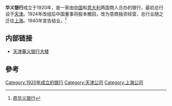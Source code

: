 '''华义银行'''成立于1920年，是一家由[[中国|中国]]和[[意大利|意大利]]两国商人合办的银行，最初总行设于[[天津|天津]]。1924年改组后中国董事将股本撤回，改为意商独资经营，总行业随之迁往[[上海|上海]]。1940年宣告结业。<ref>[http://www.jwb.com.cn/jwb/html/2009-08/18/content_363813.htm 原华义银行]{{dead link|date=2017年11月 |bot=InternetArchiveBot |fix-attempted=yes }}</ref>

== 内部链接 ==
*[[天津華义银行大楼|天津華义银行大楼]]

== 參考 ==
{{reflist}}

{{1949年以前在华主要外资银行}}

{{bank-stub}}

[[Category:1920年成立的银行|Category:1920年成立的银行]]
[[Category:天津公司|Category:天津公司]]
[[Category:上海公司|Category:上海公司]]